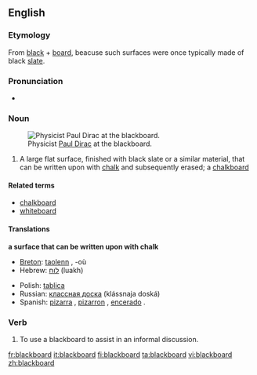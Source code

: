 {{Wikipedia}}
==English==

===Etymology===
From [[black]] + [[board]], beacuse such surfaces were once typically made of black [[slate]].

===Pronunciation===
*{{audio|en-us-blackboard.ogg|Audio (US)}}

===Noun===
{{en-noun}}
[[Image:Diracb.jpg|thumb|right|Physicist [[w:Paul Dirac|Paul Dirac]] at the blackboard.]]
# A large flat surface, finished with black slate or a similar material, that can be written upon with [[chalk]] and subsequently erased; a [[chalkboard]]

====Related terms====
*[[chalkboard]]
*[[whiteboard]]

====Translations====
'''a surface that can be written upon with chalk'''
{{top}}
*[[Breton]]: [[taolenn]] {{f}}, -où {{p}}
*Hebrew: [[לוח]] (luakh) {{m}}
{{mid}}
*Polish: [[tablica]] {{f}}
*Russian: [[классная доска]] (klássnaja doská) {{f}}
*Spanish: [[pizarra]] {{f}}, [[pizarron]] {{m}}, [[encerado]] {{m}}.
{{bottom}}

===Verb===
{{en-verb}}

# To use a blackboard to assist in an informal discussion.

[[fr:blackboard]]
[[it:blackboard]]
[[fi:blackboard]]
[[ta:blackboard]]
[[vi:blackboard]]
[[zh:blackboard]]